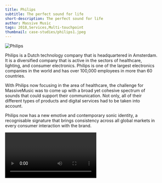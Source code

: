 ```yaml
---
title: Philips
subtitle: The perfect sound for life
short-description: The perfect sound for life
author: Massive Music
tags: 2018,Services,Multi-touchpoint
thumbnail: case-studies/philips1.jpeg
---
```


![Philips](case-studies/philips1.jpeg)

Philips is a Dutch technology company that is headquartered in Amsterdam. It is a diversified company that is active in the sectors of healthcare, lighting, and consumer electronics. Philips is one of the largest electronics companies in the world and has over 100,000 employees in more than 60 countries.

With Philips now focusing in the area of healthcare, the challenge for MassiveMusic was to come up with a broad yet cohesive spectrum of sounds that could support their communication. Not only, all of their different types of products and digital services had to be taken into account.

Philips now has a new emotive and contemporary sonic identity, a recognisable signature that brings consistency across all global markets in every consumer interaction with the brand.

<Video url="https://www.youtube.com/watch?v=bjhklRoOY44"/>
